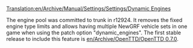 [[Translation:en/Archive/Manual/Settings/Settings/Dynamic Engines]]
{{en/Stub}}

The engine pool was committed to trunk in r12924. It removes the fixed engine type limits and allows having multiple NewGRF vehicle sets in one game when using the patch option "dynamic_engines". The first stable release to include this feature is [[en/Archive/OpenTTD/OpenTTD 0.7.0]].
